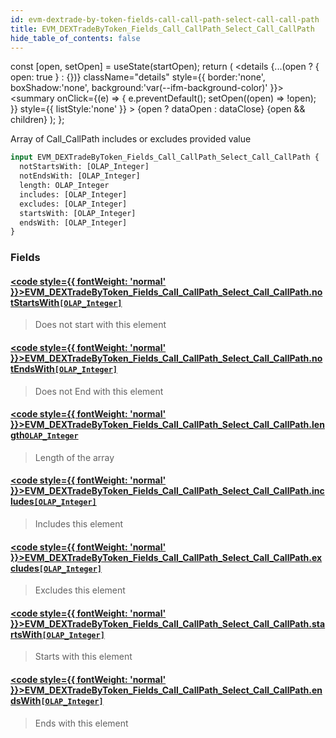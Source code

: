 ```yaml
---
id: evm-dextrade-by-token-fields-call-call-path-select-call-call-path
title: EVM_DEXTradeByToken_Fields_Call_CallPath_Select_Call_CallPath
hide_table_of_contents: false
---
```







  const [open, setOpen] = useState(startOpen);
  return (
    <details {...(open ? { open: true } : {})} className="details" style={{ border:'none', boxShadow:'none', background:'var(--ifm-background-color)' }}>
      <summary
        onClick={(e) => {
          e.preventDefault();
          setOpen((open) => !open);
        }}
        style={{ listStyle:'none' }}
      >
      {open ? dataOpen : dataClose}
      </summary>
      {open && children}
    </details>
  );
};










Array of Call_CallPath includes or excludes provided value


```graphql
input EVM_DEXTradeByToken_Fields_Call_CallPath_Select_Call_CallPath {
  notStartsWith: [OLAP_Integer]
  notEndsWith: [OLAP_Integer]
  length: OLAP_Integer
  includes: [OLAP_Integer]
  excludes: [OLAP_Integer]
  startsWith: [OLAP_Integer]
  endsWith: [OLAP_Integer]
}
```




### Fields

#### [<code style={{ fontWeight: 'normal' }}>EVM_DEXTradeByToken_Fields_Call_CallPath_Select_Call_CallPath.<b>notStartsWith</b></code>](#)<Bullet />[`[OLAP_Integer]`](/docs/graphql-reference/inputs/olap-integer) <Badge class="badge badge--secondary" text="list"/> <Badge class="badge badge--secondary" text="input"/> 
> 
> 
> Does not start with this element
> 

#### [<code style={{ fontWeight: 'normal' }}>EVM_DEXTradeByToken_Fields_Call_CallPath_Select_Call_CallPath.<b>notEndsWith</b></code>](#)<Bullet />[`[OLAP_Integer]`](/docs/graphql-reference/inputs/olap-integer) <Badge class="badge badge--secondary" text="list"/> <Badge class="badge badge--secondary" text="input"/> 
> 
> 
> Does not End with this element
> 

#### [<code style={{ fontWeight: 'normal' }}>EVM_DEXTradeByToken_Fields_Call_CallPath_Select_Call_CallPath.<b>length</b></code>](#)<Bullet />[`OLAP_Integer`](/docs/graphql-reference/inputs/olap-integer) <Badge class="badge badge--secondary" text="input"/> 
> 
> 
> Length of the array
> 

#### [<code style={{ fontWeight: 'normal' }}>EVM_DEXTradeByToken_Fields_Call_CallPath_Select_Call_CallPath.<b>includes</b></code>](#)<Bullet />[`[OLAP_Integer]`](/docs/graphql-reference/inputs/olap-integer) <Badge class="badge badge--secondary" text="list"/> <Badge class="badge badge--secondary" text="input"/> 
> 
> 
> Includes this element
> 

#### [<code style={{ fontWeight: 'normal' }}>EVM_DEXTradeByToken_Fields_Call_CallPath_Select_Call_CallPath.<b>excludes</b></code>](#)<Bullet />[`[OLAP_Integer]`](/docs/graphql-reference/inputs/olap-integer) <Badge class="badge badge--secondary" text="list"/> <Badge class="badge badge--secondary" text="input"/> 
> 
> 
> Excludes this element
> 

#### [<code style={{ fontWeight: 'normal' }}>EVM_DEXTradeByToken_Fields_Call_CallPath_Select_Call_CallPath.<b>startsWith</b></code>](#)<Bullet />[`[OLAP_Integer]`](/docs/graphql-reference/inputs/olap-integer) <Badge class="badge badge--secondary" text="list"/> <Badge class="badge badge--secondary" text="input"/> 
> 
> 
> Starts with this element
> 

#### [<code style={{ fontWeight: 'normal' }}>EVM_DEXTradeByToken_Fields_Call_CallPath_Select_Call_CallPath.<b>endsWith</b></code>](#)<Bullet />[`[OLAP_Integer]`](/docs/graphql-reference/inputs/olap-integer) <Badge class="badge badge--secondary" text="list"/> <Badge class="badge badge--secondary" text="input"/> 
> 
> 
> Ends with this element
> 



